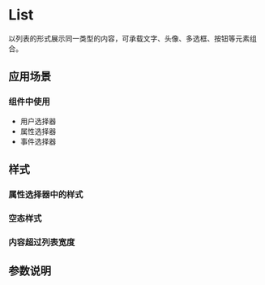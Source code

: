 
# List

<Subtitle>以列表的形式展示同一类型的内容，可承载文字、头像、多选框、按钮等元素组合。</Subtitle>

## 应用场景

### 组件中使用

- 用户选择器
- 属性选择器
- 事件选择器

## 样式

### 属性选择器中的样式

<Canvas>
  <Story id="functional-components-list--items" />
</Canvas>

### 空态样式

<Canvas>
  <Story id="functional-components-list--empty" />
</Canvas>

### 内容超过列表宽度

<Canvas>
  <Story id="functional-components-list--ellipsis" />
</Canvas>

## 参数说明

<ArgsTable of={List} />
